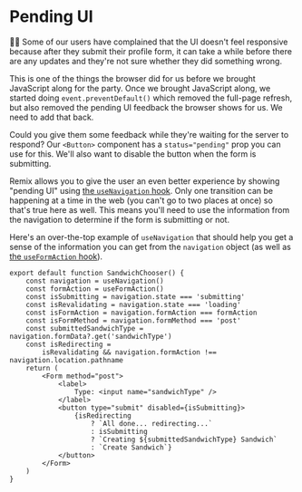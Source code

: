 # Pending UI

👨‍💼 Some of our users have complained that the UI doesn't feel responsive because
after they submit their profile form, it can take a while before there are any
updates and they're not sure whether they did something wrong.

This is one of the things the browser did for us before we brought JavaScript
along for the party. Once we brought JavaScript along, we started doing
`event.preventDefault()` which removed the full-page refresh, but also removed
the pending UI feedback the browser shows for us. We need to add that back.

Could you give them some feedback while they're waiting for the server to
respond? Our `<Button>` component has a `status="pending"` prop you can use for
this. We'll also want to disable the button when the form is submitting.

Remix allows you to give the user an even better experience by showing "pending
UI" using
[the `useNavigation` hook](https://remix.run/docs/en/main/hooks/use-navigation).
Only one transition can be happening at a time in the web (you can't go to two
places at once) so that's true here as well. This means you'll need to use the
information from the navigation to determine if the form is submitting or not.

Here's an over-the-top example of `useNavigation` that should help you get a
sense of the information you can get from the `navigation` object (as well as
[the `useFormAction` hook](https://remix.run/docs/en/main/hooks/use-form-action)).

```tsx filename=app/routes/sandwiches.chooser.tsx
export default function SandwichChooser() {
	const navigation = useNavigation()
	const formAction = useFormAction()
	const isSubmitting = navigation.state === 'submitting'
	const isRevalidating = navigation.state === 'loading'
	const isFormAction = navigation.formAction === formAction
	const isFormMethod = navigation.formMethod === 'post'
	const submittedSandwichType = navigation.formData?.get('sandwichType')
	const isRedirecting =
		isRevalidating && navigation.formAction !== navigation.location.pathname
	return (
		<Form method="post">
			<label>
				Type: <input name="sandwichType" />
			</label>
			<button type="submit" disabled={isSubmitting}>
				{isRedirecting
					? `All done... redirecting...`
					: isSubmitting
					? `Creating ${submittedSandwichType} Sandwich`
					: `Create Sandwich`}
			</button>
		</Form>
	)
}
```
